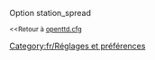 {{fr/Amorce}}
Option station_spread

<small><<Retour à [[fr/Archive/Manual/Settings/Openttd.cfg|openttd.cfg]]</small>
[[Category:fr/Réglages et préférences]]